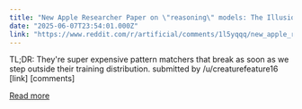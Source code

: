 ```yaml
---
title: "New Apple Researcher Paper on \"reasoning\" models: The Illusion of Thinking: Understanding the Strengths and Limitations of Reasoning Models via the Lens of Problem Complexity"
date: "2025-06-07T23:54:01.000Z"
link: "https://www.reddit.com/r/artificial/comments/1l5yqqq/new_apple_researcher_paper_on_reasoning_models/"
---
```


TL;DR: They're super expensive pattern matchers that break as soon as we step outside their training distribution.
    submitted by    /u/creaturefeature16  
 [link]   [comments]

[Read more](https://www.reddit.com/r/artificial/comments/1l5yqqq/new_apple_researcher_paper_on_reasoning_models/)
